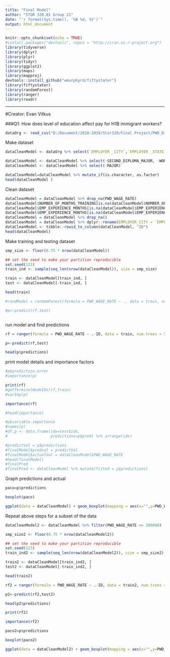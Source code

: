 ---
title: "Final Model"
author: "STOR 320.01 Group 21"
date: "`r format(Sys.time(), '%B %d, %Y')`"
output: html_document
---

```{r setup, include=FALSE}
knitr::opts_chunk$set(echo = TRUE)
#install.packages("devtools", repos = "http://cran.us.r-project.org")
library(tidyverse)
library(dplyr)
library(plyr)
library(tidyr)
library(ggplot2)
library(maps)
library(mapproj)
devtools::install_github("wmurphyrd/fiftystater")
library(fiftystater)
library(randomForest) 
library(ranger)
library(readr)
```

--------------------------------------------------------------------------------------------------------------------------------

#Creator: Evan Vitkus


###Q1: How does level of education affect pay for H1B immigrant workers?

```{r}
dataOrg <- read_csv("D:/Document/2018-2019/Stor320/Final Project/PWD_Disclosure_Data_FY2018_EOY.csv")
```
 Make dataset
```{r}
dataCleanModel <- dataOrg %>% select(`EMPLOYER _CITY`,`EMPLOYER _STATE`,`EMPLOYER _COUNTRY`,JOB_TITLE,WORK_HOUR_NUM_BASIC,WORK_HOUR_NUM_OVERTIME, TRAVEL_REQUIRED,PRIMARY_EDUCATION_LEVEL,MAJOR,SECOND_DIPLOMA,SECOND_DIPLOMA_MAJOR,TRAINING_REQUIRED,NUMBER_OF_MONTHS_TRAINING,EMP_EXPERIENCE_REQUIRED,EMP_EXPERIENCE_MONTHS,PWD_WAGE_RATE)

dataCleanModel <- dataCleanModel %>% select(-SECOND_DIPLOMA_MAJOR, -WORK_HOUR_NUM_BASIC, -WORK_HOUR_NUM_OVERTIME)
dataCleanModel <- dataCleanModel %>% select(-MAJOR)

dataCleanModel=dataCleanModel %>% mutate_if(is.character, as.factor)
head(dataCleanModel )

```
Clean dataset
```{r}
dataCleanModel = dataCleanModel %>% drop_na(PWD_WAGE_RATE)
dataCleanModel$NUMBER_OF_MONTHS_TRAINING[is.na(dataCleanModel$NUMBER_OF_MONTHS_TRAINING)] <- 0
dataCleanModel$EMP_EXPERIENCE_MONTHS[is.na(dataCleanModel$EMP_EXPERIENCE_MONTHS)] <- 0
dataCleanModel$EMP_EXPERIENCE_MONTHS[is.na(dataCleanModel$EMP_EXPERIENCE_MONTHS)] <- 0
dataCleanModel = dataCleanModel %>% drop_na()
dataCleanModel = dataCleanModel %>% dplyr::rename(EMPLOYER_CITY = `EMPLOYER _CITY`, EMPLOYER_STATE = `EMPLOYER _STATE`, EMPLOYER_COUNTRY = `EMPLOYER _COUNTRY`)
dataCleanModel <- tibble::rowid_to_column(dataCleanModel, "ID")
head(dataCleanModel)
```


Make training and testing dataset
```{r}
smp_size <- floor(0.75 * nrow(dataCleanModel))

## set the seed to make your partition reproducible
set.seed(123)
train_ind <- sample(seq_len(nrow(dataCleanModel)), size = smp_size)

train <- dataCleanModel[train_ind, ]
test <- dataCleanModel[-train_ind, ]

head(train)
```
```{r}
#randModel = randomForest(formula = PWD_WAGE_RATE ~ ., data = train, num.trees = 5, na.action = na.exclude)

#p<-predict(rf,test)
```

```{r}

```

run model and find predictions
```{r}
rf = ranger(formula = PWD_WAGE_RATE ~ .-ID, data = train, num.trees = 500, importance = "impurity", respect.unordered.factors = "ignore",seed = 1,write.forest = TRUE)

p<-predict(rf,test)

head(p$predictions)
```

print model details and importance factors
```{r}

#p$prediction.error
#importance(p)

print(rf)
#getTerminalNodeIDs(rf,train)
#varImp(p)

importance(rf)

#head(importance)

#p$variable.importance
#names(p)
#df.p <- data.frame(idx=test$idx,
#                   predictions=p$pred) %>% arrange(idx)

#predictVal = p$predictions
#finalModel$predval = predictVal
#finalModel$actualVal = dataCleanModel$PWD_WAGE_RATE
#head(finalModel)
#finalPred
#finalPred <- dataCleanModel %>% mutate(fitted = p$predictions)
```

Graph predictions and actual
```{r}
paco=p$predictions

boxplot(paco)

ggplot(data = dataCleanModel) + geom_boxplot(mapping = aes(x="",y=PWD_WAGE_RATE))
```

Repeat above steps for a subset of the data
```{r}
dataCleanModel2 <- dataCleanModel %>% filter(PWD_WAGE_RATE <= 200000)

smp_size2 <- floor(0.75 * nrow(dataCleanModel2))

## set the seed to make your partition reproducible
set.seed(123)
train_ind2 <- sample(seq_len(nrow(dataCleanModel2)), size = smp_size2)

train2 <- dataCleanModel[train_ind2, ]
test2 <- dataCleanModel[-train_ind2, ]

head(train2)

```

```{r}
rf2 = ranger(formula = PWD_WAGE_RATE ~ .-ID, data = train2, num.trees = 500, importance = "impurity", respect.unordered.factors = "ignore",seed = 1,write.forest = TRUE)

p2<-predict(rf2,test2)

head(p2$predictions)
```

```{r}
print(rf2)

importance(rf2)
```

```{r}
paco2=p$predictions

boxplot(paco2)

ggplot(data = dataCleanModel2) + geom_boxplot(mapping = aes(x="",y=PWD_WAGE_RATE))
```

